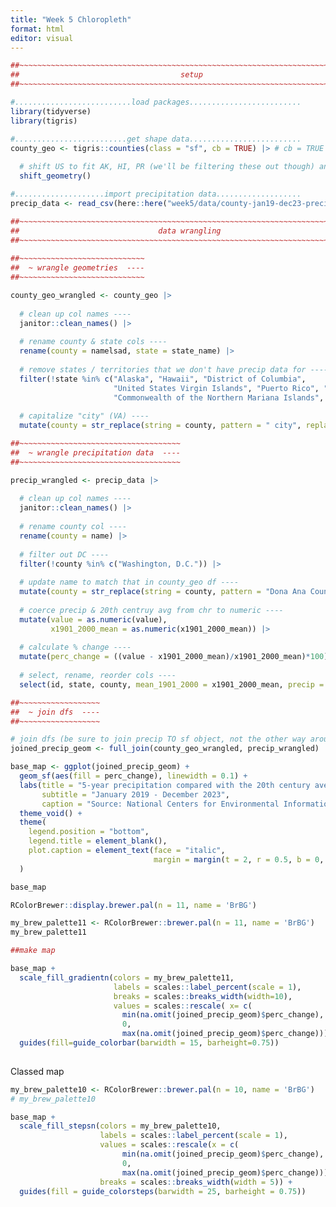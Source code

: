 ```yaml
---
title: "Week 5 Chloropleth"
format: html
editor: visual
---
```


```r
##~~~~~~~~~~~~~~~~~~~~~~~~~~~~~~~~~~~~~~~~~~~~~~~~~~~~~~~~~~~~~~~~~~~~~~~~~~~~~~
##                                    setup                                 ----
##~~~~~~~~~~~~~~~~~~~~~~~~~~~~~~~~~~~~~~~~~~~~~~~~~~~~~~~~~~~~~~~~~~~~~~~~~~~~~~

#..........................load packages.........................
library(tidyverse)
library(tigris)

#.........................get shape data.........................
county_geo <- tigris::counties(class = "sf", cb = TRUE) |> # cb = TRUE to use cartographic boundary files
  
  # shift US to fit AK, HI, PR (we'll be filtering these out though) and transform CRS to USA Contiguous Albers Equal Area Conic (ESRI:102003) ----
  shift_geometry()

#....................import precipitation data...................
precip_data <- read_csv(here::here("week5/data/county-jan19-dec23-precip.csv"), skip = 4)

##~~~~~~~~~~~~~~~~~~~~~~~~~~~~~~~~~~~~~~~~~~~~~~~~~~~~~~~~~~~~~~~~~~~~~~~~~~~~~~
##                               data wrangling                             ----
##~~~~~~~~~~~~~~~~~~~~~~~~~~~~~~~~~~~~~~~~~~~~~~~~~~~~~~~~~~~~~~~~~~~~~~~~~~~~~~
     
##~~~~~~~~~~~~~~~~~~~~~~~~~~~~
##  ~ wrangle geometries  ----
##~~~~~~~~~~~~~~~~~~~~~~~~~~~~

county_geo_wrangled <- county_geo |>
  
  # clean up col names ----
  janitor::clean_names() |>
  
  # rename county & state cols ----
  rename(county = namelsad, state = state_name) |>
  
  # remove states / territories that we don't have precip data for ----
  filter(!state %in% c("Alaska", "Hawaii", "District of Columbia",
                       "United States Virgin Islands", "Puerto Rico", "American Samoa",
                       "Commonwealth of the Northern Mariana Islands", "Guam")) |>
  
  # capitalize "city" (VA) ----
  mutate(county = str_replace(string = county, pattern = " city", replacement = " City"))

##~~~~~~~~~~~~~~~~~~~~~~~~~~~~~~~~~~~~
##  ~ wrangle precipitation data  ----
##~~~~~~~~~~~~~~~~~~~~~~~~~~~~~~~~~~~~

precip_wrangled <- precip_data |>
  
  # clean up col names ----
  janitor::clean_names() |>
  
  # rename county col ----
  rename(county = name) |>
  
  # filter out DC ----
  filter(!county %in% c("Washington, D.C.")) |>
  
  # update name to match that in county_geo df ----
  mutate(county = str_replace(string = county, pattern = "Dona Ana County", replacement = "Doña Ana County")) |>
  
  # coerce precip & 20th centruy avg from chr to numeric ----
  mutate(value = as.numeric(value),
         x1901_2000_mean = as.numeric(x1901_2000_mean)) |>
  
  # calculate % change ----
  mutate(perc_change = ((value - x1901_2000_mean)/x1901_2000_mean)*100) |>
  
  # select, rename, reorder cols ----
  select(id, state, county, mean_1901_2000 = x1901_2000_mean, precip = value, perc_change, anomaly_1901_2000_base_period)

##~~~~~~~~~~~~~~~~~~
##  ~ join dfs  ----
##~~~~~~~~~~~~~~~~~~

# join dfs (be sure to join precip TO sf object, not the other way around) -------
joined_precip_geom <- full_join(county_geo_wrangled, precip_wrangled) 
```

```r

base_map <- ggplot(joined_precip_geom) +
  geom_sf(aes(fill = perc_change), linewidth = 0.1) +
  labs(title = "5-year precipitation compared with the 20th century average",
       subtitle = "January 2019 - December 2023",
       caption = "Source: National Centers for Environmental Information") +
  theme_void() +
  theme(
    legend.position = "bottom",
    legend.title = element_blank(),
    plot.caption = element_text(face = "italic",
                                margin = margin(t = 2, r = 0.5, b = 0, l = 0, "lines"))
  )

base_map
```

```r

RColorBrewer::display.brewer.pal(n = 11, name = 'BrBG')

my_brew_palette11 <- RColorBrewer::brewer.pal(n = 11, name = 'BrBG')
my_brew_palette11

##make map

base_map +
  scale_fill_gradientn(colors = my_brew_palette11,
                       labels = scales::label_percent(scale = 1),
                       breaks = scales::breaks_width(width=10),
                       values = scales::rescale( x= c(
                         min(na.omit(joined_precip_geom)$perc_change),
                         0,
                         max(na.omit(joined_precip_geom)$perc_change)))) +
  guides(fill=guide_colorbar(barwidth = 15, barheight=0.75)) 
  

```

Classed map

```r
my_brew_palette10 <- RColorBrewer::brewer.pal(n = 10, name = 'BrBG')
# my_brew_palette10

base_map + 
  scale_fill_stepsn(colors = my_brew_palette10,
                    labels = scales::label_percent(scale = 1),
                    values = scales::rescale(x = c(
                         min(na.omit(joined_precip_geom)$perc_change),
                         0,
                         max(na.omit(joined_precip_geom)$perc_change))), 
                    breaks = scales::breaks_width(width = 5)) +
  guides(fill = guide_colorsteps(barwidth = 25, barheight = 0.75))


```
